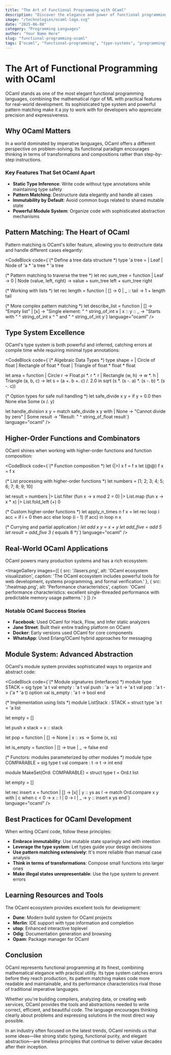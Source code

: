 ```yaml
---
title: "The Art of Functional Programming with OCaml"
description: "Discover the elegance and power of functional programming through OCaml, exploring pattern matching, type inference, and immutable data structures."
image: "/technologies/ocaml-logo.svg"
date: "2025-06-08"
category: "Programming Languages"
author: "Your Name Here"
slug: "functional-programming-ocaml"
tags: ["ocaml", "functional-programming", "type-systems", "programming"]
---
```



# The Art of Functional Programming with OCaml

OCaml stands as one of the most elegant functional programming languages, combining the mathematical rigor of ML with practical features for real-world development. Its sophisticated type system and powerful pattern matching make it a joy to work with for developers who appreciate precision and expressiveness.

## Why OCaml Matters

In a world dominated by imperative languages, OCaml offers a different perspective on problem-solving. Its functional paradigm encourages thinking in terms of transformations and compositions rather than step-by-step instructions.

### Key Features That Set OCaml Apart

- **Static Type Inference**: Write code without type annotations while maintaining type safety
- **Pattern Matching**: Destructure data elegantly and handle all cases
- **Immutability by Default**: Avoid common bugs related to shared mutable state
- **Powerful Module System**: Organize code with sophisticated abstraction mechanisms

## Pattern Matching: The Heart of OCaml

Pattern matching is OCaml's killer feature, allowing you to destructure data and handle different cases elegantly:

<CodeBlock
  code={`(* Define a tree data structure *)
type 'a tree = 
  | Leaf 
  | Node of 'a * 'a tree * 'a tree

(* Pattern matching to traverse the tree *)
let rec sum_tree = function
  | Leaf -> 0
  | Node (value, left, right) -> 
      value + sum_tree left + sum_tree right

(* Working with lists *)
let rec length = function
  | [] -> 0
  | _ :: tail -> 1 + length tail

(* More complex pattern matching *)
let describe_list = function
  | [] -> "Empty list"
  | [x] -> "Single element: " ^ string_of_int x
  | x :: y :: _ -> "Starts with " ^ string_of_int x ^ " and " ^ string_of_int y`}
  language="ocaml"
/>

## Type System Excellence

OCaml's type system is both powerful and inferred, catching errors at compile time while requiring minimal type annotations:

<CodeBlock
  code={`(* Algebraic Data Types *)
type shape = 
  | Circle of float
  | Rectangle of float * float
  | Triangle of float * float * float

let area = function
  | Circle r -> Float.pi *. r *. r
  | Rectangle (w, h) -> w *. h
  | Triangle (a, b, c) -> 
      let s = (a +. b +. c) /. 2.0 in
      sqrt (s *. (s -. a) *. (s -. b) *. (s -. c))

(* Option types for safe null handling *)
let safe_divide x y =
  if y = 0.0 then None
  else Some (x /. y)

let handle_division x y =
  match safe_divide x y with
  | None -> "Cannot divide by zero"
  | Some result -> "Result: " ^ string_of_float result`}
  language="ocaml"
/>

## Higher-Order Functions and Combinators

OCaml shines when working with higher-order functions and function composition:

<CodeBlock
  code={`(* Function composition *)
let (|>) x f = f x
let (@@) f x = f x

(* List processing with higher-order functions *)
let numbers = [1; 2; 3; 4; 5; 6; 7; 8; 9; 10]

let result = 
  numbers
  |> List.filter (fun x -> x mod 2 = 0)
  |> List.map (fun x -> x * x)
  |> List.fold_left (+) 0

(* Custom higher-order functions *)
let apply_n_times n f x =
  let rec loop i acc =
    if i = 0 then acc
    else loop (i - 1) (f acc)
  in
  loop n x

(* Currying and partial application *)
let add x y = x + y
let add_five = add 5
let result = add_five 3  (* equals 8 *)`}
  language="ocaml"
/>

## Real-World OCaml Applications

OCaml powers many production systems and has a rich ecosystem:

<ImageGallery
  images={[
    { 
      src: '/lasers.png', 
      alt: 'OCaml ecosystem visualization',
      caption: 'The OCaml ecosystem includes powerful tools for web development, systems programming, and formal verification.'
    },
    { 
      src: '/heatmap.png', 
      alt: 'Performance characteristics',
      caption: 'OCaml performance characteristics: excellent single-threaded performance with predictable memory usage patterns.'
    }
  ]}
/>

### Notable OCaml Success Stories

- **Facebook**: Used OCaml for Hack, Flow, and Infer static analyzers
- **Jane Street**: Built their entire trading platform on OCaml
- **Docker**: Early versions used OCaml for core components
- **WhatsApp**: Used Erlang/OCaml hybrid approaches for messaging

## Module System: Advanced Abstraction

OCaml's module system provides sophisticated ways to organize and abstract code:

<CodeBlock
  code={`(* Module signatures (interfaces) *)
module type STACK = sig
  type 'a t
  val empty : 'a t
  val push : 'a -> 'a t -> 'a t
  val pop : 'a t -> ('a * 'a t) option
  val is_empty : 'a t -> bool
end

(* Implementation using lists *)
module ListStack : STACK = struct
  type 'a t = 'a list
  
  let empty = []
  
  let push x stack = x :: stack
  
  let pop = function
    | [] -> None
    | x :: xs -> Some (x, xs)
  
  let is_empty = function
    | [] -> true
    | _ -> false
end

(* Functors: modules parameterized by other modules *)
module type COMPARABLE = sig
  type t
  val compare : t -> t -> int
end

module MakeSet(Ord: COMPARABLE) = struct
  type t = Ord.t list
  
  let empty = []
  
  let rec insert x = function
    | [] -> [x]
    | y :: ys as l ->
        match Ord.compare x y with
        | c when c < 0 -> x :: l
        | 0 -> l
        | _ -> y :: insert x ys
end`}
  language="ocaml"
/>

## Best Practices for OCaml Development

When writing OCaml code, follow these principles:

- **Embrace immutability**: Use mutable state sparingly and with intention
- **Leverage the type system**: Let types guide your design decisions
- **Use pattern matching extensively**: It's more reliable than manual case analysis
- **Think in terms of transformations**: Compose small functions into larger ones
- **Make illegal states unrepresentable**: Use the type system to prevent errors

## Learning Resources and Tools

The OCaml ecosystem provides excellent tools for development:

- **Dune**: Modern build system for OCaml projects
- **Merlin**: IDE support with type information and completion
- **utop**: Enhanced interactive toplevel
- **Odig**: Documentation generation and browsing
- **Opam**: Package manager for OCaml

## Conclusion

OCaml represents functional programming at its finest, combining mathematical elegance with practical utility. Its type system catches errors before they reach production, its pattern matching makes code more readable and maintainable, and its performance characteristics rival those of traditional imperative languages.

Whether you're building compilers, analyzing data, or creating web services, OCaml provides the tools and abstractions needed to write correct, efficient, and beautiful code. The language encourages thinking clearly about problems and expressing solutions in the most direct way possible.

In an industry often focused on the latest trends, OCaml reminds us that some ideas—like strong static typing, functional purity, and elegant abstraction—are timeless principles that continue to deliver value decades after their inception.
